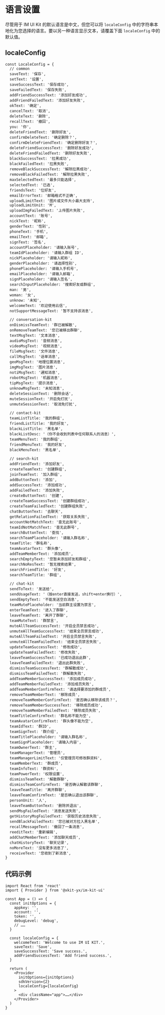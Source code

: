 
<Meta title="IM UI Kit/语言设置" />

# 语言设置

尽管用于 IM UI Kit 的默认语言是中文，但您可以将 `localeConfig` 中的字符串本地化为您选择的语言。要以另一种语言显示文本，请覆盖下面 `localeConfig` 中的默认值。

## localeConfig

```tsx
const LocaleConfig = {
  // common
  saveText: '保存',
  setText: '设置',
  saveSuccessText: '保存成功',
  saveFailedText: '保存失败',
  addFriendSuccessText: '添加好友成功',
  addFriendFailedText: '添加好友失败',
  okText: '确定',
  cancelText: '取消',
  deleteText: '删除',
  recallText: '撤回',
  you: '你',
  deleteFriendText: '删除好友',
  confirmDeleteText: '确定删除？',
  confirmDeleteFriendText: '确定删除好友？',
  deleteFriendSuccessText: '删除好友成功',
  deleteFriendFailedText: '删除好友失败',
  blackSuccessText: '拉黑成功',
  blackFailedText: '拉黑失败',
  removeBlackSuccessText: '解除拉黑成功',
  removeBlackFailedText: '解除拉黑失败',
  maxSelectedText: '最多只能选择',
  selectedText: '已选',
  friendsText: '位好友',
  emailErrorText: '邮箱格式不正确',
  uploadLimitText: '图片或文件大小最大支持',
  uploadLimitUnit: 'M',
  uploadImgFailedText: '上传图片失败',
  accountText: '账号',
  nickText: '昵称',
  genderText: '性别',
  phoneText: '手机',
  emailText: '邮箱',
  signText: '签名',
  accountPlaceholder: '请输入账号',
  teamIdPlaceholder: '请输入群组 ID',
  nickPlaceholder: '请输入昵称',
  genderPlaceholder: '请选择性别',
  phonePlaceholder: '请输入手机号',
  emailPlaceholder: '请输入邮箱',
  signPlaceholder: '请输入签名',
  searchInputPlaceholder: '搜索好友或群组',
  man: '男',
  woman: '女',
  unknow: '未知',
  welcomeText: '欢迎使用云信',
  notSupportMessageText: '暂不支持该消息',

  // conversation-kit
  onDismissTeamText: '群已被解散',
  onRemoveTeamText: '您已被移出群聊',
  textMsgText: '文本消息',
  audioMsgText: '音频消息',
  videoMsgText: '视频消息',
  fileMsgText: '文件消息',
  callMsgText: '话单消息',
  geoMsgText: '地理位置消息',
  imgMsgText: '图片消息',
  notiMsgText: '通知消息',
  robotMsgText: '机器消息',
  tipMsgText: '提示消息',
  unknowMsgText: '未知消息',
  deleteSessionText: '删除会话',
  muteSessionText: '开启免打扰',
  unmuteSessionText: '取消免打扰',

  // contact-kit
  teamListTitle: '我的群组',
  friendListTitle: '我的好友',
  blackListTitle: '黑名单',
  blackListDesc: '（你不会收到列表中任何联系人的消息）',
  teamMenuText: '我的群组',
  friendMenuText: '我的好友',
  blackMenuText: '黑名单',

  // search-kit
  addFriendText: '添加好友',
  createTeamText: '创建群组',
  joinTeamText: '加入群组',
  addButtonText: '添加',
  addSuccessText: '添加成功',
  addFailedText: '添加失败',
  createButtonText: '创建',
  createTeamSuccessText: '创建群组成功',
  createTeamFailedText: '创建群组失败',
  chatButtonText: '去聊天',
  getRelationFailedText: '获取关系失败',
  accountNotMatchText: '查无此账号',
  teamIdNotMatchText: '查无此群号',
  searchButtonText: '查找',
  searchTeamPlaceholder: '请输入群名称',
  teamTitle: '群名称',
  teamAvatarText: '群头像',
  addTeamMemberText: '添加成员',
  searchEmptyText: '您暂未添加好友和群组',
  searchNoResText: '暂无搜索结果',
  searchFriendTitle: '好友',
  searchTeamTitle: '群组',

  // chat-kit
  sendToText: '发送给',
  sendUsageText: '（按enter直接发送，shift+enter换行）',
  sendEmptyText: '不能发送空白消息',
  teamMutePlaceholder: '当前群主设置为禁言',
  enterTeamText: '进入了群聊',
  leaveTeamText: '离开了群聊',
  teamMuteText: '群禁言',
  muteAllTeamSuccessText: '开启全员禁言成功',
  unmuteAllTeamSuccessText: '结束全员禁言成功',
  muteAllTeamFailedText: '开启全员禁言失败',
  unmuteAllTeamFailedText: '结束全员禁言失败',
  updateTeamSuccessText: '修改成功',
  updateTeamFailedText: '修改失败',
  leaveTeamSuccessText: '已成功退出此群',
  leaveTeamFailedText: '退出此群失败',
  dismissTeamSuccessText: '群解散成功',
  dismissTeamFailedText: '群解散失败',
  addTeamMemberSuccessText: '添加成员成功',
  addTeamMemberFailedText: '添加成员失败',
  addTeamMemberConfirmText: '请选择要添加的群成员',
  removeTeamMemberText: '移除成员',
  removeTeamMemberConfirmText: '是否确认移除该成员？',
  removeTeamMemberSuccessText: '移除成员成功',
  removeTeamMemberFailedText: '移除成员失败',
  teamTitleConfirmText: '群名称不能为空',
  teamAvatarConfirmText: '群头像不能为空',
  teamIdText: '群ID',
  teamSignText: '群介绍',
  teamTitlePlaceholder: '请输入群名称',
  teamSignPlaceholder: '请输入内容',
  teamOwnerText: '群主',
  teamManagerText: '管理员',
  teamManagerLimitText: '仅管理员可修改群资料',
  teamMemberText: '群成员',
  teamInfoText: '群资料',
  teamPowerText: '权限设置',
  dismissTeamText: '解散群聊',
  dismissTeamConfirmText: '是否确认解散该群聊',
  leaveTeamTitle: '离开群聊',
  leaveTeamConfirmText: '是否确认退出该群聊',
  personUnit: '人',
  leaveTeamButtonText: '删除并退出',
  sendMsgFailedText: '消息发送失败',
  getHistoryMsgFailedText: '获取历史消息失败',
  sendBlackFailedText: '您已被对方拉入黑名单',
  recallMessageText: '撤回了一条消息',
  reeditText: '重新编辑',
  addChatMemberText: '添加聊天成员',
  chatHistoryText: '聊天记录',
  noMoreText: '没有更多消息了',
  receiveText: '您收到了新消息',
}
```

## 代码示例

```tsx
import React from 'react'
import { Provider } from '@xkit-yx/im-kit-ui'

const App = () => {
  const initOptions = {
    appkey: '',
    account: '',
    token: '',
    debugLevel: 'debug',
    // ……
  }

  const localeConfig = {
    welcomeText: 'Welcome to use IM UI KIT.',
    saveText: 'Save',
    saveSuccessText: 'Save success.',
    addFriendSuccessText: 'Add friend success.',
  }

  return (
    <Provider
      initOptions={initOptions}
      sdkVersion={2}
      localeConfig={localeConfig}
    >
      <div className="app">……</div>
    </Provider>
  )
}
```
